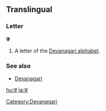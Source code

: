 {{also|ड}}
==Translingual==

===Letter===
'''ङ'''

# A letter of the [[Devanagari alphabet]].

===See also===
* [[w:Devanagari|Devanagari]]

[[Category:Devanagari]]

[[hu:ङ]]
[[ja:ङ]]